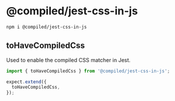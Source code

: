 # @compiled/jest-css-in-js

```bash
npm i @compiled/jest-css-in-js
```

## toHaveCompiledCss

Used to enable the compiled CSS matcher in Jest.

```jsx
import { toHaveCompiledCss } from '@compiled/jest-css-in-js';

expect.extend({
  toHaveCompiledCss,
});
```
